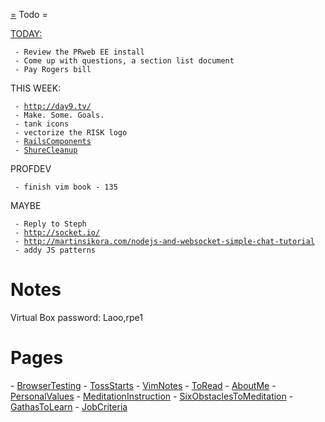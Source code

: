 [[=]] Todo =

[[TODAY:]]
  - Review the PRweb EE install
  - Come up with questions, a section list document
  - Pay Rogers bill

THIS WEEK:
  - http://day9.tv/
  - Make. Some. Goals.
  - tank icons
  - vectorize the RISK logo
  - [[RailsComponents]]
  - [[ShureCleanup]]

PROFDEV
  - finish vim book - 135

MAYBE
  - Reply to Steph
  - http://socket.io/
  - http://martinsikora.com/nodejs-and-websocket-simple-chat-tutorial
  - addy JS patterns

= Notes =

Virtual Box password:
Laoo,rpe1

= Pages =

- [[BrowserTesting]]
- [[TossStarts]]
- [[VimNotes]]
- [[ToRead]]
- [[AboutMe]]
- [[PersonalValues]]
- [[MeditationInstruction]]
- [[SixObstaclesToMeditation]]
- [[GathasToLearn]]
- [[JobCriteria]]
